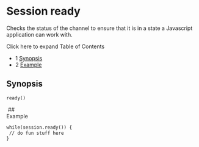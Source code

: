 
# Session ready 

 

Checks the status of the channel to ensure that it is in a state a Javascript application can work with.

Click here to expand Table of Contents

* 1 [Synopsis](#synopsis)
* 2 [Example](#--)

## Synopsis

```xml
ready()
```

 ##   
Example

```xml
while(session.ready()) {
 // do fun stuff here
}
```

  

